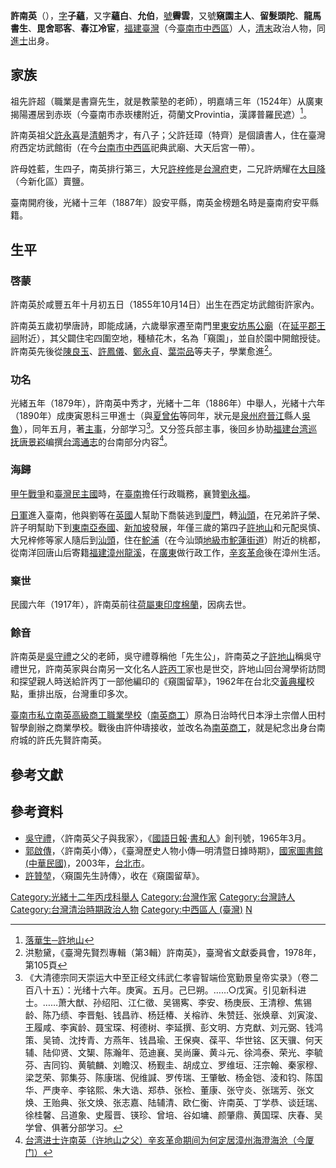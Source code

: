 {{明清人物信息框
| 姓名 = 許南英
| 原名 = 
| 圖片名稱= 許南英.jpg
| 圖片大小 = 220px
| 圖片說明 = 《遺民、疆界與現代性：漢詩的南方離散與抒情（1895-1945）》之許南英像
| 最高職務 = 電白縣知縣<ref>張寧，《許南英評傳》，福建師範大學博士學位論文，2006年，第4頁</ref>
| 國家 = 大清
| 爵位 = 
| 籍貫 = [[福建省_(清)|福建]][[臺灣縣_(1684年-1887年)|臺灣]]（今[[臺南市|臺南市]][[中西區_(臺灣)|中西區]]）
| 族裔 = 漢族
| 旗籍 = 
| 字號 = 字子蘊，又字蘊白、允伯，號霽雲，又號窺園主人、留髮頭陀、龍馬書生、毘舍耶客、春江冷宦
| 諡號 = 
| 出生日期 = [[清|清]][[咸豐|咸豐]]五年（1855年）
| 出生地點 = [[福建省_(清)|福建]][[臺灣縣_(1684年-1887年)|臺灣]]（今[[臺南市|臺南市]][[中西區_(臺灣)|中西區]]）
| 逝世日期 = [[民國紀年|民國]]六年（1917年）
| 逝世地點 = [[荷屬東印度|荷屬東印度]][[棉蘭|棉蘭]]（今[[印尼|印尼]]）
| 墓葬 = 
| 配偶 = 
| 親屬 = 
| 出身 = 
*光緒十二年丙戌科舉人
*光緒十六年庚寅恩科同進士
| 經歷 = 
| 著作 = 
*《窺園留草》不分卷
}}

'''許南英'''（{{bd|1855年||1917年|catIdx=X許}}），[[表字|字]]'''子蘊'''，又字'''蘊白'''、'''允伯'''，[[號|號]]'''霽雲'''，又號'''窺園主人'''、'''留髮頭陀'''、'''龍馬書生'''、'''毘舍耶客'''、'''春江冷宦'''，[[福建省_(清)|福建]][[臺灣縣_(1684年-1887年)|臺灣]]（今[[臺南市|臺南市]][[中西區_(臺灣)|中西區]]）人，[[清末|清末]]政治人物，同[[進士|進士]]出身。

== 家族 ==
祖先許超（職業是書齋先生，就是教蒙塾的老師），明嘉靖三年（1524年）从廣東揭陽遷居到赤崁（今臺南市赤崁樓附近，荷蘭文Provintia，漢譯普羅民遮）<ref name="first">[https://tainanstudy.nmth.gov.tw/article/detail/159/read?highlightQuery= 落華生─許地山]</ref>。

許南英祖父[[許永喜|許永喜]]是[[清朝|清朝]]秀才，有八子；父許廷璋（特齊）是個讀書人，住在臺灣府西定坊武館街（在今[[台南市|台南市]][[中西區_(臺南市)|中西區]]祀典武廟、大天后宮一帶）。

許母姓藍，生四子，南英排行第三，大兄[[許梓修|許梓修]]是[[台灣府|台灣府]]吏，二兄許炳耀在[[新化區|大目降]]（今新化區）賣鹽。

臺南開府後，光緒十三年（1887年）設安平縣，南英金榜題名時是臺南府安平縣籍。

==生平==
=== 啓蒙 ===
許南英於咸豐五年十月初五日（1855年10月14日）出生在西定坊武館街許家內。

許南英五歲初學唐詩，即能成誦，六歲舉家遷至南門里[[東安坊|東安坊]][[馬公廟|馬公廟]]（在[[延平郡王祠|延平郡王祠]]附近），其父闢住宅四圍空地，種植花木，名為「窺園」，並自於園中開館授徒。許南英先後從[[陳良玉|陳良玉]]、[[許鳳儀|許鳳儀]]、[[鄭永貞|鄭永貞]]、[[葉崇品|葉崇品]]等夫子，學業愈進<ref>洪懃黛，《臺灣先賢烈專輯（第3輯）許南英》，臺灣省文獻委員會，1978年，第105頁 </ref>。

===功名===
光緒五年（1879年），許南英中秀才，光緒十二年（1886年）中舉人，光緒十六年（1890年）成庚寅恩科三甲進士（與[[夏曾佑|夏曾佑]]等同年，狀元是[[泉州府|泉州府]][[晉江|晉江]]縣人[[吳魯|吳魯]]），同年五月，著[[主事|主事]]，分部学习<ref>《大清德宗同天崇运大中至正经文纬武仁孝睿智端俭宽勤景皇帝实录》（卷二百八十五）：光绪十六年。庚寅。五月。己巳朔。……○戊寅。引见新科进士。……萧大猷、孙绍阳、江仁徵、吴锡寯、李安、杨庚辰、王清穆、焦锡龄、陈乃绩、李晋魁、钱昌祚、杨廷椿、关榕祚、朱赞廷、张焕章、刘寅浚、王履咸、李寅龄、聂宝琛、柯德树、李延撰、彭文明、方克猷、刘元弼、钱鸿策、吴锜、沈抟青、方燕年、钱昌瑜、王保奭、葆平、华世铭、区天骥、何天辅、陆仰贤、文榘、陈瀚年、范迪襄、吴尚廉、黄斗元、徐鸿泰、荣光、李毓芬、吉同钧、黄毓麟、刘瞻汉、杨觐圭、胡成立、罗维垣、汪宗翰、秦家穆、梁芝荣、郭集芬、陈康瑞、倪维諴、罗传瑞、王肇敏、杨金铠、淩和钧、陈国华、严庚辛、李铭熙、朱大诰、郑恭、张检、董康、张守炎、张瑞芳、张文焕、王贻典、张文焕、张志嘉、陆辅清、欧仁衡、许南英、丁学恭、谈廷瑞、徐桂馨、吕道象、史履晋、锳珍、曾培、谷如墉、颜肇鼎、黄国琛、庆春、吴学曾、俱著分部学习。</ref>。又分签兵部主事，後回乡协助[[福建台湾巡抚|福建台湾巡抚]][[唐景崧|唐景崧]]编撰[[台湾通志|台湾通志]]的台南部分内容<ref>[https://user.guancha.cn/main/content?id=78880&s=fwzwyzzwzbt 台湾进士许南英（许地山之父）辛亥革命期间为何定居漳州海澄海沧（今厦门）]</ref>。

===海歸===
[[甲午戰爭|甲午戰爭]]和[[臺灣民主國|臺灣民主國]]時，在[[臺南|臺南]]擔任行政職務，襄贊[[劉永福|劉永福]]。

[[日軍|日軍]]進入臺南，他與劉等在[[英國|英國]]人幫助下喬裝逃到[[廈門|廈門]]，轉[[汕頭|汕頭]]，在兄弟許子榮、許子明幫助下到[[東南亞|東南亞]][[泰國|泰國]]、[[新加坡|新加坡]]發展，年僅三歲的第四子[[許地山|許地山]]和元配吳慎、大兄梓修等家人隨后到[[汕頭|汕頭]]，住在[[鮀浦|鮀浦]]（在今汕頭[[地級市|地級市]][[鮀蓮街道|鮀蓮街道]]）附近的桃都，從南洋回唐山后寄籍[[福建|福建]][[漳州|漳州]][[龍溪|龍溪]]，在[[廣東|廣東]]做行政工作，[[辛亥革命|辛亥革命]]後在漳州生活。

===棄世===
民國六年（1917年），許南英前往[[荷屬東印度|荷屬東印度]][[棉蘭|棉蘭]]，因病去世。

===餘音===
許南英是[[吳守禮|吳守禮]]之父的老師，吳守禮尊稱他「先生公」，許南英之子[[許地山|許地山]]稱吳守禮世兄，許南英家與台南另一文化名人[[許丙丁|許丙丁]]家也是世交，許地山回台灣學術訪問和探望親人時送給許丙丁一部他編印的《窺園留草》，1962年在台北交[[黃典權|黃典權]]校點，重排出版，台灣重印多次。

[[臺南市私立南英高級商工職業學校|臺南市私立南英高級商工職業學校]]（[[南英商工|南英商工]]）原為日治時代日本淨土宗僧人田村智學創辦之商業學校。戰後由許仲璹接收，並改名為[[南英商工|南英商工]]，就是紀念出身台南府城的許氏先賢許南英。

==參考文獻==
{{wikisourceshas|窺園留草}}
<div class="references-small">
<references />
</div>

==參考資料==
*[[吳守禮|吳守禮]]，〈許南英父子與我家〉，《[[國語日報|國語日報]]·[[書和人|書和人]]》創刊號，1965年3月。
*[[郭啟傳|郭啟傳]]，〈許南英小傳〉，《臺灣歷史人物小傳—明清暨日據時期》，[[國家圖書館_(中華民國)|國家圖書館 (中華民國)]]，2003年，[[台北市|台北市]]。
*[[許贊堃|許贊堃]]，〈窺園先生詩傳〉，收在《窺園留草》。

{{光緒十六年庚寅恩科殿試金榜}}
{{台灣漢詩詩人}}
{{DEFAULTSORT:Xu許}} 

[[Category:光緒十二年丙戌科舉人|Category:光緒十二年丙戌科舉人]]
[[Category:台灣作家|Category:台灣作家]]
[[Category:台灣詩人|Category:台灣詩人]]
[[Category:台灣清治時期政治人物|Category:台灣清治時期政治人物]]
[[Category:中西區人_(臺灣)|Category:中西區人 (臺灣)]]
[[Category:許姓|N]]
